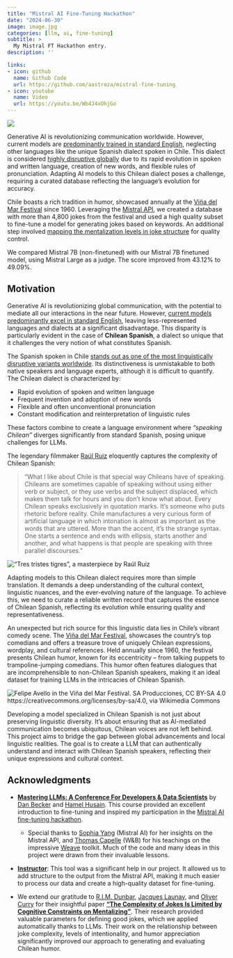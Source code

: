 ```yaml
---
title: "Mistral AI Fine-Tuning Hackathon"
date: "2024-06-30"
image: image.jpg
categories: [llm, ai, fine-tuning]
subtitle: >
  My Mistral FT Hackathon entry.
description: ''

links:
- icon: github
  name: Github Code
  url: https://github.com/aastroza/mistral-fine-tuning
- icon: youtube
  name: Video
  url: https://youtu.be/Wb4J4xOhjGo
---
```


![](image.jpg)

Generative AI is revolutionizing communication worldwide. However, current models are [predominantly trained in standard English](https://blog.modernmt.com/making-generative-ai-multilingual-at-scale/), neglecting other languages like the unique Spanish dialect spoken in Chile. This dialect is considered [highly disruptive globally](https://www.elmundo.es/cultura/2021/11/30/61a4a36321efa013518b4571.html) due to its rapid evolution in spoken and written language, creation of new words, and flexible rules of pronunciation. Adapting AI models to this Chilean dialect poses a challenge, requiring a curated database reflecting the language's evolution for accuracy.

Chile boasts a rich tradition in humor, showcased annually at the [Viña del Mar Festival](https://en.wikipedia.org/wiki/Vi%C3%B1a_del_Mar_International_Song_Festival) since 1960. Leveraging the [Mistral API](https://docs.mistral.ai/), we created a database with more than 4,800 jokes from the festival and used a high quality subset to fine-tune a model for generating jokes based on keywords. An additional step involved [mapping the mentalization levels in joke structure](https://pubmed.ncbi.nlm.nih.gov/26597196/) for quality control.

We compared Mistral 7B (non-finetuned) with our Mistral 7B finetuned model, using Mistral Large as a judge. The score improved from 43.12% to 49.09%.

## Motivation

Generative AI is revolutionizing global communication, with the potential to mediate all our interactions in the near future. However, [current models predominantly excel in standard English](https://blog.modernmt.com/making-generative-ai-multilingual-at-scale/), leaving less-represented languages and dialects at a significant disadvantage. This disparity is particularly evident in the case of **Chilean Spanish**, a dialect so unique that it challenges the very notion of what constitutes Spanish.

The Spanish spoken in Chile [stands out as one of the most linguistically disruptive variants worldwide](https://www.elmundo.es/cultura/2021/11/30/61a4a36321efa013518b4571.html). Its distinctiveness is unmistakable to both native speakers and language experts, although it is difficult to quantify. The Chilean dialect is characterized by:

- Rapid evolution of spoken and written language
- Frequent invention and adoption of new words
- Flexible and often unconventional pronunciation
- Constant modification and reinterpretation of linguistic rules

These factors combine to create a language environment where *"speaking Chilean"* diverges significantly from standard Spanish, posing unique challenges for LLMs.

The legendary filmmaker [Raúl Ruiz](https://www.ojoentinta.com/chile-segun-raul-ruiz/) eloquently captures the complexity of Chilean Spanish:

>"What I like about Chile is that special way Chileans have of speaking. Chileans are sometimes capable of speaking without using either verb or subject, or they use verbs and the subject displaced, which makes them talk for hours and you don't know what about. Every Chilean speaks exclusively in quotation marks. It's someone who puts rhetoric before reality. Chile manufactures a very curious form of artificial language in which intonation is almost as important as the words that are uttered. More than the accent, it's the strange syntax. One starts a sentence and ends with ellipsis, starts another and another, and what happens is that people are speaking with three parallel discourses."

!["Tres tristes tigres", a masterpiece by Raúl Ruiz](tigres.jpg)\

Adapting models to this Chilean dialect requires more than simple translation. It demands a deep understanding of the cultural context, linguistic nuances, and the ever-evolving nature of the language. To achieve this, we need to curate a reliable written record that captures the essence of Chilean Spanish, reflecting its evolution while ensuring quality and representativeness.

An unexpected but rich source for this linguistic data lies in Chile's vibrant comedy scene. The [Viña del Mar Festival](https://en.wikipedia.org/wiki/Vi%C3%B1a_del_Mar_International_Song_Festival), showcases the country's top comedians and offers a treasure trove of uniquely Chilean expressions, wordplay, and cultural references. Held annually since 1960, the festival presents Chilean humor, known for its eccentricity – from talking puppets to trampoline-jumping comedians. This humor often features dialogues that are incomprehensible to non-Chilean Spanish speakers, making it an ideal dataset for training LLMs in the intricacies of Chilean Spanish.

![Felipe Avello in the Viña del Mar Festival. SA Producciones, CC BY-SA 4.0 <https://creativecommons.org/licenses/by-sa/4.0>, via Wikimedia Commons](avello.jpg)\

Developing a model specialized in Chilean Spanish is not just about preserving linguistic diversity. It's about ensuring that as AI-mediated communication becomes ubiquitous, Chilean voices are not left behind. This project aims to bridge the gap between global advancements and local linguistic realities. The goal is to create a LLM that can authentically understand and interact with Chilean Spanish speakers, reflecting their unique expressions and cultural context.

## Acknowledgments

- [**Mastering LLMs: A Conference For Developers & Data Scientists**](https://maven.com/parlance-labs/fine-tuning) by [Dan Becker](https://github.com/dansbecker) and [Hamel Husain](https://github.com/hamelsmu). This course provided an excellent introduction to fine-tuning and inspired my participation in the [Mistral AI fine-tuning hackathon](https://mistral.ai/news/2024-ft-hackathon/).
    - Special thanks to [Sophia Yang](https://github.com/sophiamyang) (Mistral AI) for her insights on the Mistral API, and [Thomas Capelle](https://github.com/tcapelle) (W&B) for his teachings on the impressive [Weave](https://wandb.github.io/weave/) toolkit. Much of the code and many ideas in this project were drawn from their invaluable lessons.

- [**Instructor**](https://github.com/jxnl/instructor): This tool was a significant help in our project. It allowed us to add structure to the output from the Mistral API, making it much easier to process our data and create a high-quality dataset for fine-tuning.

- We extend our gratitude to [R.I.M. Dunbar](https://en.wikipedia.org/wiki/Robin_Dunbar), [Jacques Launay](https://greatergood.berkeley.edu/profile/jacques_launay#:~:text=Jacques%20Launay%20is%20a%20Postdoctoral,at%20the%20University%20of%20Oxford.), and [Oliver Curry](https://www.oliverscottcurry.com/) for their insightful paper [**"The Complexity of Jokes Is Limited by Cognitive Constraints on Mentalizing"**](https://pubmed.ncbi.nlm.nih.gov/26597196/). Their research provided valuable parameters for defining good jokes, which we applied automatically thanks to LLMs. Their work on the relationship between joke complexity, levels of intentionality, and humor appreciation significantly improved our approach to generating and evaluating Chilean humor.